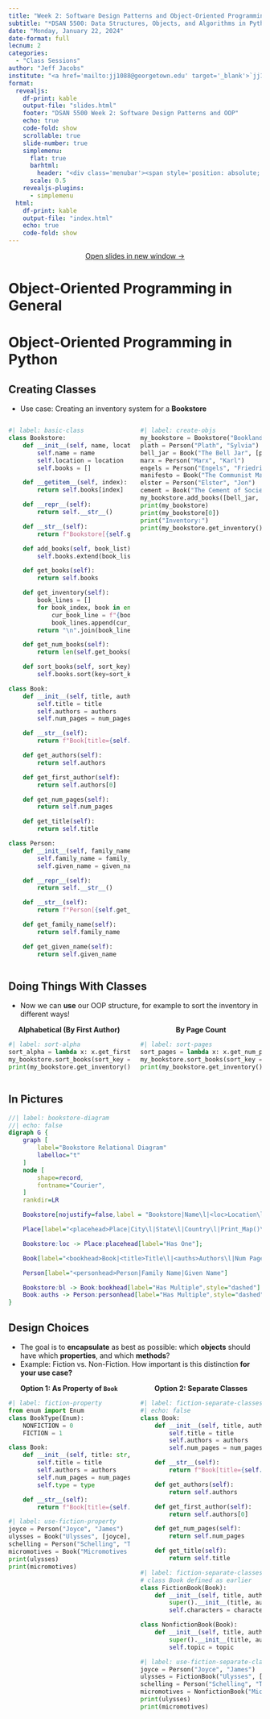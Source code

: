 ```yaml
---
title: "Week 2: Software Design Patterns and Object-Oriented Programming"
subtitle: "*DSAN 5500: Data Structures, Objects, and Algorithms in Python*"
date: "Monday, January 22, 2024"
date-format: full
lecnum: 2
categories:
  - "Class Sessions"
author: "Jeff Jacobs"
institute: "<a href='mailto:jj1088@georgetown.edu' target='_blank'>`jj1088@georgetown.edu`</a>"
format:
  revealjs:
    df-print: kable
    output-file: "slides.html"
    footer: "DSAN 5500 Week 2: Software Design Patterns and OOP"
    echo: true
    code-fold: show
    scrollable: true
    slide-number: true
    simplemenu:
      flat: true
      barhtml:
        header: "<div class='menubar'><span style='position: absolute; left: 8; padding-left: 8px;'><a href='./index.html'>&larr; Return to Notes</a></span><ul class='menu'></ul></div>"
      scale: 0.5
    revealjs-plugins:
      - simplemenu
  html:
    df-print: kable
    output-file: "index.html"
    echo: true
    code-fold: show
---
```


::: {.content-visible unless-format="revealjs"}

<center>
<a class="h2" href="./slides.html" target="_blank">Open slides in new window &rarr;</a>
</center>

:::

# Object-Oriented Programming in General {data-name="OOP"}

# Object-Oriented Programming in Python {data-name="OOP in Python"}

## Creating Classes {.smaller}

* Use case: Creating an inventory system for a **Bookstore**

::: columns
::: {.column width="50%"}

```python
#| label: basic-class
class Bookstore:
    def __init__(self, name, location):
        self.name = name
        self.location = location
        self.books = []

    def __getitem__(self, index):
        return self.books[index]

    def __repr__(self):
        return self.__str__()

    def __str__(self):
        return f"Bookstore[{self.get_num_books()} books]"

    def add_books(self, book_list):
        self.books.extend(book_list)

    def get_books(self):
        return self.books

    def get_inventory(self):
        book_lines = []
        for book_index, book in enumerate(self.get_books()):
            cur_book_line = f"{book_index}. {str(book)}"
            book_lines.append(cur_book_line)
        return "\n".join(book_lines)

    def get_num_books(self):
        return len(self.get_books())

    def sort_books(self, sort_key):
        self.books.sort(key=sort_key)

class Book:
    def __init__(self, title, authors, num_pages):
        self.title = title
        self.authors = authors
        self.num_pages = num_pages

    def __str__(self):
        return f"Book[title={self.get_title()}, authors={self.get_authors()}, pages={self.get_num_pages()}]"

    def get_authors(self):
        return self.authors

    def get_first_author(self):
        return self.authors[0]

    def get_num_pages(self):
        return self.num_pages

    def get_title(self):
        return self.title

class Person:
    def __init__(self, family_name, given_name):
        self.family_name = family_name
        self.given_name = given_name

    def __repr__(self):
        return self.__str__()

    def __str__(self):
        return f"Person[{self.get_family_name()}, {self.get_given_name()}]"

    def get_family_name(self):
        return self.family_name

    def get_given_name(self):
        return self.given_name
```

:::
::: {.column width="50%"}

```python
#| label: create-objs
my_bookstore = Bookstore("Bookland", "Washington, DC")
plath = Person("Plath", "Sylvia")
bell_jar = Book("The Bell Jar", [plath], 244)
marx = Person("Marx", "Karl")
engels = Person("Engels", "Friedrich")
manifesto = Book("The Communist Manifesto", [marx, engels], 43)
elster = Person("Elster", "Jon")
cement = Book("The Cement of Society", [elster], 311)
my_bookstore.add_books([bell_jar, manifesto, cement])
print(my_bookstore)
print(my_bookstore[0])
print("Inventory:")
print(my_bookstore.get_inventory())
```

:::
:::

## Doing Things With Classes {.smaller}

* Now we can **use** our OOP structure, for example to sort the inventory in different ways!

::: columns
::: {.column width="50%"}

<center>
**Alphabetical (By First Author)**
</center>

```python
#| label: sort-alpha
sort_alpha = lambda x: x.get_first_author().get_family_name()
my_bookstore.sort_books(sort_key = sort_alpha)
print(my_bookstore.get_inventory())
```

:::
::: {.column width="50%"}

<center>
**By Page Count**
</center>

```python
#| label: sort-pages
sort_pages = lambda x: x.get_num_pages()
my_bookstore.sort_books(sort_key = sort_pages)
print(my_bookstore.get_inventory())
```

:::
:::

## In Pictures {.smaller}

```dot
//| label: bookstore-diagram
//| echo: false
digraph G {
	graph [
		label="Bookstore Relational Diagram"
		labelloc="t"
	]
	node [
		shape=record,
        fontname="Courier",
	]
    rankdir=LR

	Bookstore[nojustify=false,label = "Bookstore|Name\l|<loc>Location\l|<bl>Booklist\l|Get_Inventory()\l|Sort_Inventory()\l"]

    Place[label="<placehead>Place|City\l|State\l|Country\l|Print_Map()\l"]

    Bookstore:loc -> Place:placehead[label="Has One"];

    Book[label="<bookhead>Book|<title>Title\l|<auths>Authors\l|Num Pages\l|Preview()"]

    Person[label="<personhead>Person|Family Name|Given Name"]

    Bookstore:bl -> Book:bookhead[label="Has Multiple",style="dashed"]
    Book:auths -> Person:personhead[label="Has Multiple",style="dashed"]
}
```

## Design Choices {.smaller}

* The goal is to **encapsulate** as best as possible: which **objects** should have which **properties**, and which **methods**?
* Example: Fiction vs. Non-Fiction. How important is this distinction **for your use case?**

::: columns
::: {.column width="50%"}

<center>
**Option 1: As Property of `Book`**
</center>

```python
#| label: fiction-property
from enum import Enum
class BookType(Enum):
    NONFICTION = 0
    FICTION = 1

class Book:
    def __init__(self, title: str, authors: list[Person], num_pages: int, type: BookType):
        self.title = title
        self.authors = authors
        self.num_pages = num_pages
        self.type = type

    def __str__(self):
        return f"Book[title={self.title}, authors={self.authors}, pages={self.num_pages}, type={self.type}]"
```

```python
#| label: use-fiction-property
joyce = Person("Joyce", "James")
ulysses = Book("Ulysses", [joyce], 732, BookType.FICTION)
schelling = Person("Schelling", "Thomas")
micromotives = Book("Micromotives and Macrobehavior", [schelling], 252, BookType.NONFICTION)
print(ulysses)
print(micromotives)
```

:::
::: {.column width="50%"}

<center>
**Option 2: Separate Classes**
</center>

```python
#| label: fiction-separate-classes-setup
#| echo: false
class Book:
    def __init__(self, title, authors, num_pages):
        self.title = title
        self.authors = authors
        self.num_pages = num_pages

    def __str__(self):
        return f"Book[title={self.get_title()}, authors={self.get_authors()}, pages={self.get_num_pages()}]"

    def get_authors(self):
        return self.authors

    def get_first_author(self):
        return self.authors[0]

    def get_num_pages(self):
        return self.num_pages

    def get_title(self):
        return self.title
```

```python
#| label: fiction-separate-classes
# class Book defined as earlier
class FictionBook(Book):
    def __init__(self, title, authors, num_pages, characters):
        super().__init__(title, authors, num_pages)
        self.characters = characters

class NonfictionBook(Book):
    def __init__(self, title, authors, num_pages, topic):
        super().__init__(title, authors, num_pages)
        self.topic = topic
```

```python
#| label: use-fiction-separate-classes
joyce = Person("Joyce", "James")
ulysses = FictionBook("Ulysses", [joyce], 732, ["Daedalus"])
schelling = Person("Schelling", "Thomas")
micromotives = NonfictionBook("Micromotives and Macrobehavior", [schelling], 252, "Economics")
print(ulysses)
print(micromotives)
```

:::
:::